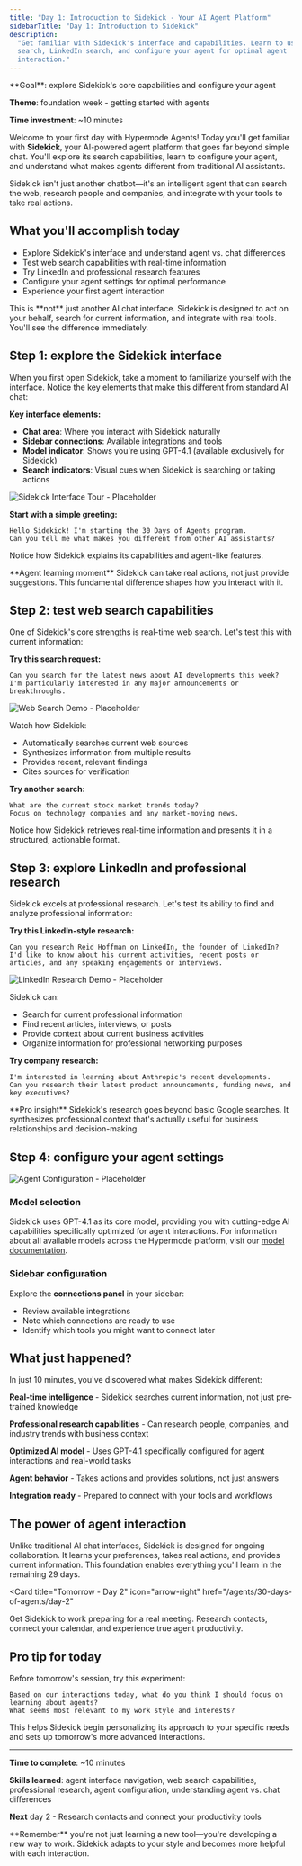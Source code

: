 ```yaml
---
title: "Day 1: Introduction to Sidekick - Your AI Agent Platform"
sidebarTitle: "Day 1: Introduction to Sidekick"
description:
  "Get familiar with Sidekick's interface and capabilities. Learn to use web
  search, LinkedIn search, and configure your agent for optimal agent
  interaction."
---
```


<Card title="Day 1 challenge" icon="rocket">
  **Goal**: explore Sidekick's core capabilities and configure your agent

**Theme**: foundation week - getting started with agents

**Time investment**: ~10 minutes

</Card>

Welcome to your first day with Hypermode Agents! Today you'll get familiar with
**Sidekick**, your AI-powered agent platform that goes far beyond simple chat.
You'll explore its search capabilities, learn to configure your agent, and
understand what makes agents different from traditional AI assistants.

Sidekick isn't just another chatbot—it's an intelligent agent that can search
the web, research people and companies, and integrate with your tools to take
real actions.

## What you'll accomplish today

- Explore Sidekick's interface and understand agent vs. chat differences
- Test web search capabilities with real-time information
- Try LinkedIn and professional research features
- Configure your agent settings for optimal performance
- Experience your first agent interaction

<Warning>
  This is **not** just another AI chat interface. Sidekick is designed to act on
  your behalf, search for current information, and integrate with real tools.
  You'll see the difference immediately.
</Warning>

## Step 1: explore the Sidekick interface

When you first open Sidekick, take a moment to familiarize yourself with the
interface. Notice the key elements that make this different from standard AI
chat:

**Key interface elements:**

- **Chat area**: Where you interact with Sidekick naturally
- **Sidebar connections**: Available integrations and tools
- **Model indicator**: Shows you're using GPT-4.1 (available exclusively for
  Sidekick)
- **Search indicators**: Visual cues when Sidekick is searching or taking
  actions

![Sidekick Interface Tour - Placeholder](/images/agents/30-days-of-agents/day1-interface-tour.png)

**Start with a simple greeting:**

```text
Hello Sidekick! I'm starting the 30 Days of Agents program.
Can you tell me what makes you different from other AI assistants?
```

Notice how Sidekick explains its capabilities and agent-like features.

<Tip>
  **Agent learning moment** Sidekick can take real actions, not just provide
  suggestions. This fundamental difference shapes how you interact with it.
</Tip>

## Step 2: test web search capabilities

One of Sidekick's core strengths is real-time web search. Let's test this with
current information:

**Try this search request:**

```text
Can you search for the latest news about AI developments this week?
I'm particularly interested in any major announcements or breakthroughs.
```

![Web Search Demo - Placeholder](/images/agents/30-days-of-agents/day1-web-search.png)

Watch how Sidekick:

- Automatically searches current web sources
- Synthesizes information from multiple results
- Provides recent, relevant findings
- Cites sources for verification

**Try another search:**

```text
What are the current stock market trends today?
Focus on technology companies and any market-moving news.
```

Notice how Sidekick retrieves real-time information and presents it in a
structured, actionable format.

## Step 3: explore LinkedIn and professional research

Sidekick excels at professional research. Let's test its ability to find and
analyze professional information:

**Try this LinkedIn-style research:**

```text
Can you research Reid Hoffman on LinkedIn, the founder of LinkedIn?
I'd like to know about his current activities, recent posts or articles, and any speaking engagements or interviews.
```

![LinkedIn Research Demo - Placeholder](/images/agents/30-days-of-agents/day1-linkedin-research.png)

Sidekick can:

- Search for current professional information
- Find recent articles, interviews, or posts
- Provide context about current business activities
- Organize information for professional networking purposes

**Try company research:**

```text
I'm interested in learning about Anthropic's recent developments.
Can you research their latest product announcements, funding news, and key executives?
```

<Tip>
  **Pro insight** Sidekick's research goes beyond basic Google searches. It
  synthesizes professional context that's actually useful for business
  relationships and decision-making.
</Tip>

## Step 4: configure your agent settings

![Agent Configuration - Placeholder](/images/agents/30-days-of-agents/day1-agent-config.png)

### Model selection

Sidekick uses GPT-4.1 as its core model, providing you with cutting-edge AI
capabilities specifically optimized for agent interactions. For information
about all available models across the Hypermode platform, visit our
[model documentation](https://docs.hypermode.com/model-router#available-models).

### Sidebar configuration

Explore the **connections panel** in your sidebar:

- Review available integrations
- Note which connections are ready to use
- Identify which tools you might want to connect later

## What just happened?

In just 10 minutes, you've discovered what makes Sidekick different:

**Real-time intelligence** - Sidekick searches current information, not just
pre-trained knowledge

**Professional research capabilities** - Can research people, companies, and
industry trends with business context

**Optimized AI model** - Uses GPT-4.1 specifically configured for agent
interactions and real-world tasks

**Agent behavior** - Takes actions and provides solutions, not just answers

**Integration ready** - Prepared to connect with your tools and workflows

## The power of agent interaction

Unlike traditional AI chat interfaces, Sidekick is designed for ongoing
collaboration. It learns your preferences, takes real actions, and provides
current information. This foundation enables everything you'll learn in the
remaining 29 days.

<Card
  title="Tomorrow - Day 2"
  icon="arrow-right"
  href="/agents/30-days-of-agents/day-2"
>
  Get Sidekick to work preparing for a real meeting. Research contacts, connect
  your calendar, and experience true agent productivity.
</Card>

## Pro tip for today

Before tomorrow's session, try this experiment:

```text
Based on our interactions today, what do you think I should focus on learning about agents?
What seems most relevant to my work style and interests?
```

This helps Sidekick begin personalizing its approach to your specific needs and
sets up tomorrow's more advanced interactions.

---

**Time to complete**: ~10 minutes

**Skills learned**: agent interface navigation, web search capabilities,
professional research, agent configuration, understanding agent vs. chat
differences

**Next** day 2 - Research contacts and connect your productivity tools

<Tip>
  **Remember** you're not just learning a new tool—you're developing a new way
  to work. Sidekick adapts to your style and becomes more helpful with each
  interaction.
</Tip>
